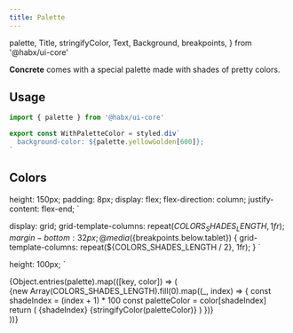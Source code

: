 ```yaml
---
title: Palette
---
```



  palette,
  Title,
  stringifyColor,
  Text,
  Background,
  breakpoints,
} from '@habx/ui-core'

**Concrete** comes with a special palette made with shades of pretty colors.

## Usage

```jsx
import { palette } from '@habx/ui-core'

export const WithPaletteColor = styled.div`
  background-color: ${palette.yellowGolden[600]};
`
```

## Colors


  height: 150px;
  padding: 8px;
  display: flex;
  flex-direction: column;
  justify-content: flex-end;
`

  display: grid;
  grid-template-columns: repeat(${COLORS_SHADES_LENGTH}, 1fr);
  margin-bottom: 32px;
  @media (${breakpoints.below.tablet}) {
    grid-template-columns: repeat(${COLORS_SHADES_LENGTH / 2}, 1fr);
  }
`

  height: 100px;
`

<DocuBackground>
  {Object.entries(palette).map(([key, color]) => (
    <div>
      <Title type="section">{key}</Title>
      <ColorsContainer>
        {new Array(COLORS_SHADES_LENGTH).fill(0).map((_, index) => {
          const shadeIndex = (index + 1) * 100
          const paletteColor = color[shadeIndex]
          return (
            <Color backgroundColor={paletteColor}>
              <Text variation="title">{shadeIndex}</Text>
              <Text type="caption">{stringifyColor(paletteColor)}</Text>
            </Color>
          )
        })}
      </ColorsContainer>
    </div>
  ))}
</DocuBackground>
